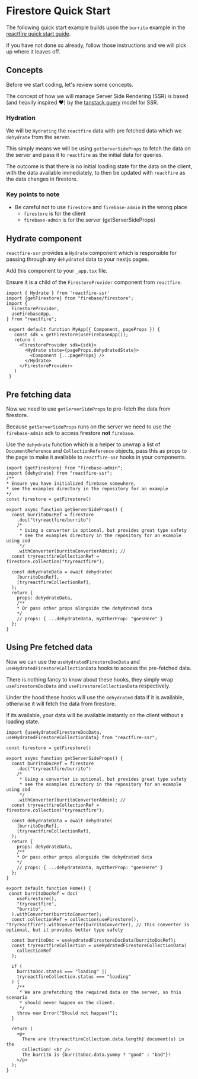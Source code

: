 # Firestore Quick Start

The following quick start example builds upon the `burrito` example in the [reactfire quick start guide](https://github.com/FirebaseExtended/reactfire/blob/main/docs/quickstart.md).

If you have not done so already, follow those instructions and we will pick up where it leaves off.

## Concepts

Before we start coding, let's review some concepts.

The concept of how we will manage Server Side Rendering (SSR) is based (and heavily inspired ❤️) by the [tanstack query](https://tanstack.com/query/v4/docs/react/guides/ssr) model for SSR.

### Hydration

We will be `Hydrating` the `reactfire` data with pre fetched data which we `dehydrate` from the server.

This simply means we will be using `getServerSideProps` to fetch the data on the server and pass it to `reactfire` as the initial data for queries.

The outcome is that there is no initial loading state for the data on the client, with the data available immediately, to then be updated with `reactfire` as the data changes in firestore.

### Key points to note

- Be careful not to use `firestore` and `firebase-admin` in the wrong place
	- `firestore` is for the client
	- `firebase-admin` is for the server (getServerSideProps)


## Hydrate component

`reactfire-ssr` provides a `Hydrate` component which is responsible for passing through any `dehydrated` data to your nextjs pages.

Add this component to your `_app.tsx` file.

Ensure it is a child of the `FirestoreProvider` component from `reactfire`.

```tsx showLineNumbers {12,14} filename="_app.tsx"
import { Hydrate } from 'reactfire-ssr'
import {getFirestore} from "firebase/firestore";
import {
  FirestoreProvider,
  useFirebaseApp,
} from "reactfire";

 export default function MyApp({ Component, pageProps }) {
   const sdk = getFirestore(useFirebaseApp());
   return (
     <FirestoreProvider sdk={sdk}>
	   <Hydrate state={pageProps.dehydratedState}>
	     <Component {...pageProps} />
	   </Hydrate>
     </FirestoreProvider>
   )
 }
 ```

## Pre fetching data

Now we need to use `getServerSideProps` to pre-fetch the data from firestore.

Because `getServerSideProps` runs on the server we need to use the `firebase-admin` sdk to access firestore __not__ `firebase`.

Use the `dehydrate` function which is a helper to unwrap a list of `DocumentReference` and `CollectionReference` objects,
pass this as props to the page to make it available to `reactfire-ssr` hooks in your components.

```tsx showLineNumbers filename="pages/index.tsx" {19-22}
import {getFirestore} from "firebase-admin";
import {dehydrate} from "reactfire-ssr";
/**
* Ensure you have initialized firebase somewhere,
* see the examples directory in the repository for an example
*/
const firestore = getFirestore()

export async function getServerSideProps() {
  const burritoDocRef = firestore
    .doc("tryreactfire/burrito")
	/*
     * Using a converter is optional, but provides great type safety
	 * see the examples directory in the repository for an example using zod
	 */
    .withConverter(burritoConverterAdmin); //
  const tryreactfireCollectionRef = firestore.collection("tryreactfire");

  const dehydrateData = await dehydrate(
    [burritoDocRef],
    [tryreactfireCollectionRef],
  );
  return {
    props: dehydrateData,
	/**
	* Or pass other props alongside the dehydrated data
	*/
    // props: { ...dehydrateData, myOtherProp: "goesHere" }
  };
}
```

## Using Pre fetched data

Now we can use the `useHydratedFirestoreDocData` and `useHydratedFirestoreCollectionData` hooks to access the pre-fetched data.

There is nothing fancy to know about these hooks, they simply wrap `useFirestoreDocData` and `useFirestoreCollectionData` respectively.

Under the hood these hooks will use the `dehydrated` data if it is available, otherwise it will fetch the data from firestore.

If its available, your data will be available instantly on the client without a loading state.

```tsx showLineNumbers filename="pages/index.tsx" {28-59}
import {useHydratedFirestoreDocData, useHydratedFirestoreCollectionData} from "reactfire-ssr";

const firestore = getFirestore()

export async function getServerSideProps() {
  const burritoDocRef = firestore
    .doc("tryreactfire/burrito")
	/*
     * Using a converter is optional, but provides great type safety
	 * see the examples directory in the repository for an example using zod
	 */
    .withConverter(burritoConverterAdmin); //
  const tryreactfireCollectionRef = firestore.collection("tryreactfire");

  const dehydrateData = await dehydrate(
    [burritoDocRef],
    [tryreactfireCollectionRef],
  );
  return {
    props: dehydrateData,
	/**
	* Or pass other props alongside the dehydrated data
	*/
    // props: { ...dehydrateData, myOtherProp: "goesHere" }
  };
}

export default function Home() {
 const burritoDocRef = doc(
    useFirestore(),
    "tryreactfire",
    "burrito",
  ).withConverter(burritoConverter);
  const collectionRef = collection(useFirestore(), "tryreactfire").withConverter(burritoConverter), // This converter is optional, but it provides better type safety

  const burritoDoc = useHydratedFirestoreDocData(burritoDocRef);
  const tryreactfireCollection = useHydratedFirestoreCollectionData(
    collectionRef
  );

  if (
    burritoDoc.status === "loading" ||
    tryreactfireCollection.status === "loading"
  ) {
    /**
     * We are prefetching the required data on the server, so this scenario
     * should never happen on the client.
     */
    throw new Error("Should not happen!");
  }

  return (
    <p>
      There are {tryreactfireCollection.data.length} document(s) in the
      collection! <br />
      The burrito is {burritoDoc.data.yummy ? "good" : "bad"}!
    </p>
  );
}
```
